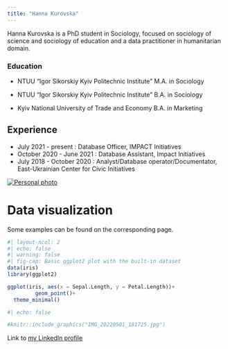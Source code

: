```yaml
---
title: "Hanna Kurovska"
---
```


Hanna Kurovska is a PhD student in Sociology, focused on sociology of science and sociology of education and a data practitioner in humanitarian domain.

### Education

-   NTUU "Igor Sikorskiy Kyiv Politechnic Institute" M.A. in Sociology

-   NTUU "Igor Sikorskiy Kyiv Politechnic Institute" B.A. in Sociology

-   Kyiv National University of Trade and Economy B.A. in Marketing

## Experience

-   July 2021  - present : Database Officer, IMPACT Initiatives
-   October 2020 - June 2021 : Database Assistant, Impact Initiatives
-   July 2018 - October 2020 : Analyst/Database operator/Documentator, East-Ukrainian Center for Civic Initiatives

<!-- ![Personal photo](img_cropped.png) -->

[![Personal photo](imgs/img_cropped.png){fig-alt="Picture of me" fig-align="center"}](https://www.instagram.com/solem675/)

# Data visualization

Some examples can be found on the corresponding page.

```r
#| layout-ncol: 2
#| echo: false
#| warning: false
#| fig-cap: Basic ggplot2 plot with the built-in dataset
data(iris)
library(ggplot2)

ggplot(iris, aes(x = Sepal.Length, y = Petal.Length))+
         geom_point()+
  theme_minimal()

```

```r
#| echo: false

#knitr::include_graphics("IMG_20220501_181725.jpg")

```

Link to [my LinkedIn profile](https://www.linkedin.com/in/hanna-kurovska-307b90115/)
